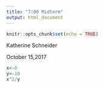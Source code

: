 ```yaml
---
title: "7:00 Midterm"
output: html_document
---
```


```r
knitr::opts_chunk$set(echo = TRUE)
```

Katherine Schneider


October 15,2017

```r
x<-8
y<-10
x^2/y
```

